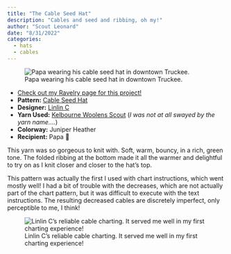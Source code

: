 ```yaml
---
title: "The Cable Seed Hat"
description: "Cables and seed and ribbing, oh my!"
author: "Scout Leonard"
date: "8/31/2022"
categories:
  - hats
  - cables
---
```


![Papa wearing his cable seed hat in downtown Truckee.](../figs/cable_seed_hat.JPG)

-   [Check out my Ravelry page for this project!](https://www.ravelry.com/projects/scoutcleonard/cable-seed-hat)
-   **Pattern:** [Cable Seed Hat](https://www.ravelry.com/patterns/library/cable-seed-hat)
-   **Designer:** [Linlin C](https://www.ravelry.com/people/zijinyouyou)
-   **Yarn Used:** [Kelbourne Woolens Scout](https://kelbournewoolens.com/product/kelbourne-woolens-scout/) (*I was not at all swayed by the yarn name....*)
-   **Colorway:** Juniper Heather
-   **Recipient:** Papa 🫶

This yarn was so gorgeous to knit with. Soft, warm, bouncy, in a rich, green tone. The folded ribbing at the bottom made it all the warmer and delightful to try on as I knit closer and closer to the hat's top.

This pattern was actually the first I used with chart instructions, which went mostly well! I had a bit of trouble with the decreases, which are not actually part of the chart pattern, but it was difficult to execute with the text instructions. The resulting decreased cables are discretely imperfect, only perceptible to me, I think!

![Linlin C's reliable cable charting. It served me well in my first charting experience!](../figs/chart.png)
